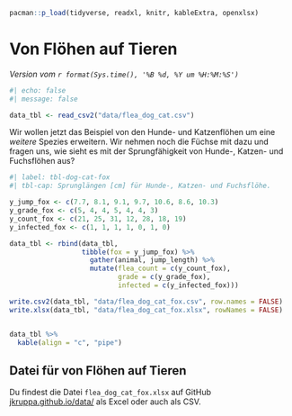 ```r
pacman::p_load(tidyverse, readxl, knitr, kableExtra, openxlsx)
```

# Von Flöhen auf Tieren {#sec-example-3}

*Version vom `r format(Sys.time(), '%B %d, %Y um %H:%M:%S')`*

```r
#| echo: false
#| message: false

data_tbl <- read_csv2("data/flea_dog_cat.csv")
```

Wir wollen jetzt das Beispiel von den Hunde- und Katzenflöhen um eine *weitere* Spezies erweitern. Wir nehmen noch die Füchse mit dazu und fragen uns, wie sieht es mit der Sprungfähigkeit von Hunde-, Katzen- und Fuchsflöhen aus?

```r
#| label: tbl-dog-cat-fox
#| tbl-cap: Sprunglängen [cm] für Hunde-, Katzen- und Fuchsflöhe. 

y_jump_fox <- c(7.7, 8.1, 9.1, 9.7, 10.6, 8.6, 10.3)
y_grade_fox <- c(5, 4, 4, 5, 4, 4, 3)
y_count_fox <- c(21, 25, 31, 12, 28, 18, 19)
y_infected_fox <- c(1, 1, 1, 1, 0, 1, 0)

data_tbl <- rbind(data_tbl,  
                  tibble(fox = y_jump_fox) %>%
                    gather(animal, jump_length) %>%
                    mutate(flea_count = c(y_count_fox),
                           grade = c(y_grade_fox),
                           infected = c(y_infected_fox)))

write.csv2(data_tbl, "data/flea_dog_cat_fox.csv", row.names = FALSE)
write.xlsx(data_tbl, "data/flea_dog_cat_fox.xlsx", rowNames = FALSE)


data_tbl %>%
  kable(align = "c", "pipe")

```

::: callout-tip
## Datei für von Flöhen auf Tieren

Du findest die Datei `flea_dog_cat_fox.xlsx` auf GitHub [jkruppa.github.io/data/](https://github.com/jkruppa/jkruppa.github.io/tree/master/data) als Excel oder auch als CSV.
:::
